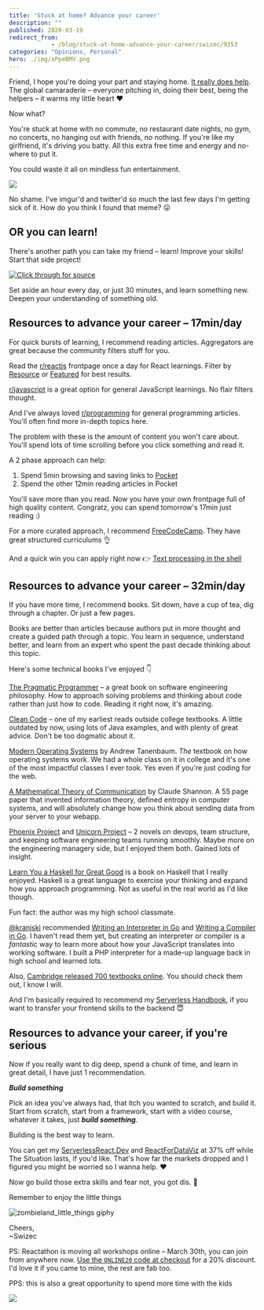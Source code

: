 ```yaml
---
title: 'Stuck at home? Advance your career'
description: ""
published: 2020-03-19
redirect_from: 
            - /blog/stuck-at-home-advance-your-career/swizec/9353
categories: "Opinions, Personal"
hero: ./img/xPpeBMV.png
---
```

Friend, I hope you&#x27;re doing your part and staying home. [It really does help](https://reactfordataviz.com/articles/corona-simulation/). The global camaraderie – everyone pitching in, doing their best, being the helpers – it warms my little heart ❤️





Now what?



You&#x27;re stuck at home with no commute, no restaurant date nights, no gym, no concerts, no hanging out with friends, no nothing. If you&#x27;re like my girlfriend, it&#x27;s driving you batty. All this extra free time and energy and no-where to put it.



You could waste it all on mindless fun entertainment.



![](./img/xPpeBMV.png)



No shame. I&#x27;ve imgur&#x27;d and twitter&#x27;d so much the last few days I&#x27;m getting sick of it. How do you think I found that meme? 😛



## OR you can learn!



There&#x27;s another path you can take my friend – learn! Improve your skills! Start that side project!





[![Click through for source](./img/techletter.app-screenshot-1584634985715.png)](https://twitter.com/Swizec/status/1239214823797166081)





Set aside an hour every day, or just 30 minutes, and learn something new. Deepen your understanding of something old.



## Resources to advance your career – 17min/day



For quick bursts of learning, I recommend reading articles. Aggregators are great because the community filters stuff for you.



Read the [r/reactjs](https://www.reddit.com/r/reactjs) frontpage once a day for React learnings. Filter by [Resource](https://www.reddit.com/r/reactjs/?f=flair_name%3A%22Resource%22) or [Featured](https://www.reddit.com/r/reactjs/?f=flair_name%3A%22Featured%22) for best results.



[r/javascript](https://www.reddit.com/r/javascript/) is a great option for general JavaScript learnings. No flair filters thought.



And I&#x27;ve always loved [r/programming](https://www.reddit.com/r/programming/) for general programming articles. You&#x27;ll often find more in-depth topics here.



The problem with these is the amount of content you won&#x27;t care about. You&#x27;ll spend lots of time scrolling before you click something and read it.



A 2 phase approach can help:



1. Spend 5min browsing and saving links to [Pocket](https://app.getpocket.com/)
2. Spend the other 12min reading articles in Pocket



You&#x27;ll save more than you read. Now you have your own frontpage full of high quality content. Congratz, you can spend tomorrow&#x27;s 17min just reading :)



For a more curated approach, I recommend [FreeCodeCamp](https://www.freecodecamp.org/). They have great structured curriculums 👌



And a quick win you can apply right now 👉 [Text processing in the shell](https://blog.balthazar-rouberol.com/text-processing-in-the-shell)



## Resources to advance your career – 32min/day



If you have more time, I recommend books. Sit down, have a cup of tea, dig through a chapter. Or just a few pages.



Books are better than articles because authors put in more thought and create a guided path through a topic. You learn in sequence, understand better, and learn from an expert who spent the past decade thinking about this topic.



Here&#x27;s some technical books I&#x27;ve enjoyed 👇



[The Pragmatic Programmer](https://pragprog.com/book/tpp20/the-pragmatic-programmer-20th-anniversary-edition) – a great book on software engineering philosophy. How to approach solving problems and thinking about code rather than just how to code. Reading it right now, it&#x27;s amazing.



[Clean Code](https://www.amazon.com/Clean-Code-Handbook-Software-Craftsmanship/dp/0132350882) – one of my earliest reads outside college textbooks. A little outdated by now, using lots of Java examples, and with plenty of great advice. Don&#x27;t be too dogmatic about it.



[Modern Operating Systems](https://www.amazon.com/Modern-Operating-Systems-Andrew-Tanenbaum/dp/013359162X) by Andrew Tanenbaum. _The_ textbook on how operating systems work. We had a whole class on it in college and it&#x27;s one of the most impactful classes I ever took. Yes even if you&#x27;re just coding for the web.



[A Mathematical Theory of Communication](http://people.math.harvard.edu/~ctm/home/text/others/shannon/entropy/entropy.pdf) by Claude Shannon. A 55 page paper that invented information theory, defined entropy in computer systems, and will absolutely change how you think about sending data from your server to your webapp.



[Phoenix Project](https://itrevolution.com/book/the-phoenix-project/) and [Unicorn Project](https://itrevolution.com/the-unicorn-project/) – 2 novels on devops, team structure, and keeping software engineering teams running smoothly. Maybe more on the engineering managery side, but I enjoyed them both. Gained lots of insight.



[Learn You a Haskell for Great Good](http://learnyouahaskell.com/) is a book on Haskell that I really enjoyed. Haskell is a great language to exercise your thinking and expand how you approach programming. Not as useful in the real world as I&#x27;d like though.



Fun fact: the author was my high school classmate.



[@kranjski](https://twitter.com/kranjski) recommended [Writing an Interpreter in Go](https://interpreterbook.com/) and [Writing a Compiler in Go](https://compilerbook.com/). I haven&#x27;t read them yet, but creating an interpreter or compiler is a _fantastic_ way to learn more about how your JavaScript translates into working software. I built a PHP interpreter for a made-up language back in high school and learned lots.



Also, [Cambridge released 700 textbooks online](https://www.cambridge.org/core/what-we-publish/textbooks/listing?aggs%5BproductSubject%5D%5Bfilters%5D=A57E10708F64FB69CE78C81A5C2A6555#). You should check them out, I know I will.



And I&#x27;m basically required to recommend my [Serverless Handbook](https://serverlesshandbook.dev), if you want to transfer your frontend skills to the backend 😇



## Resources to advance your career, if you&#x27;re serious



Now if you really want to dig deep, spend a chunk of time, and learn in great detail, I have just 1 recommendation.



**_Build something_**



Pick an idea you&#x27;ve always had, that itch you wanted to scratch, and build it. Start from scratch, start from a framework, start with a video course, whatever it takes, just **_build something_**.



Building is the best way to learn.



You can get my [ServerlessReact.Dev](https://serverlessreact.dev) and [ReactForDataViz](https://gumroad.com/l/KDLxE/37off) at 37% off while The Situation lasts, if you&#x27;d like. That&#x27;s how far the markets dropped and I figured you might be worried so I wanna help. ❤️



Now go build those extra skills and fear not, you got dis. 💪



Remember to enjoy the little things



![zombieland_little_things giphy](./img/media-gpoplsHO8TspW-giphy.gif)



Cheers,  
~Swizec



PS: Reactathon is moving all workshops online – March 30th, you can join from anywhere now. [Use the `ONLINE20` code at checkout](https://www.reactathon.com/workshops/) for a 20% discount. I&#x27;d love it if you came to mine, the rest are fab too.



PPS: this is also a great opportunity to spend more time with the kids



![](./img/rKqM8M1.gif)